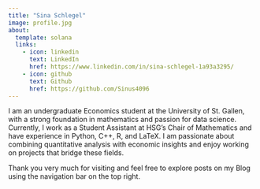 ---
title: "Sina Schlegel"
image: profile.jpg
about:
  template: solana
  links:
    - icon: linkedin
      text: LinkedIn
      href: https://www.linkedin.com/in/sina-schlegel-1a93a3295/
    - icon: github
      text: Github
      href: https://github.com/Sinus4096
---

I am an undergraduate Economics student at the University of St. Gallen, with a strong foundation in mathematics and passion for data science. Currently, I work as a Student Assistant at HSG's Chair of Mathematics and have experience in Python, C++, R, and LaTeX. I am passionate about combining quantitative analysis with economic insights and enjoy working on projects that bridge these fields.

Thank you very much for visiting and feel free to explore posts on my Blog using the navigation bar on the top right.

